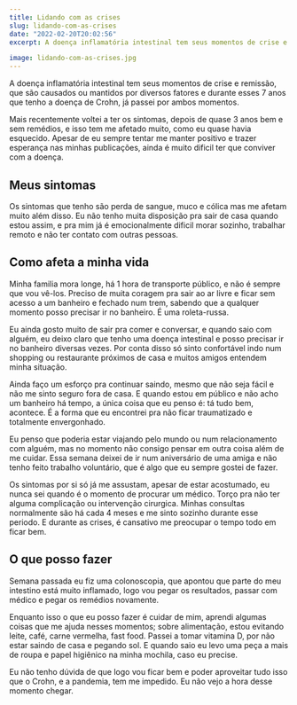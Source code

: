 ```yaml
---
title: Lidando com as crises
slug: lidando-com-as-crises
date: "2022-02-20T20:02:56"
excerpt: A doença inflamatória intestinal tem seus momentos de crise e remissão, que são causados ou mantidos por diversos fatores e durante esses 7 anos que tenho a doença de Crohn, já passei por ambos momentos.

image: lidando-com-as-crises.jpg
---
```


A doença inflamatória intestinal tem seus momentos de crise e remissão, que são causados ou mantidos por diversos fatores e durante esses 7 anos que tenho a doença de Crohn, já passei por ambos momentos.

Mais recentemente voltei a ter os sintomas, depois de quase 3 anos bem e sem remédios, e isso tem me afetado muito, como eu quase havia esquecido. Apesar de eu sempre tentar me manter positivo e trazer esperança nas minhas publicações, ainda é muito dificil ter que conviver com a doença.

## Meus sintomas
Os sintomas que tenho são perda de sangue, muco e cólica mas me afetam muito além disso. Eu não tenho muita disposição pra sair de casa quando estou assim, e pra mim já é emocionalmente dificil morar sozinho, trabalhar remoto e não ter contato com outras pessoas.

## Como afeta a minha vida
Minha familia mora longe, há 1 hora de transporte público, e não é sempre que vou vê-los. Preciso de muita coragem pra sair ao ar livre e ficar sem acesso a um banheiro e fechado num trem, sabendo que a qualquer momento posso precisar ir no banheiro. É uma roleta-russa.

Eu ainda gosto muito de sair pra comer e conversar, e quando saio com alguém, eu deixo claro que tenho uma doença intestinal e posso precisar ir no banheiro diversas vezes. Por conta disso só sinto confortável indo num shopping ou restaurante próximos de casa e muitos amigos entendem minha situação.

Ainda faço um esforço pra continuar saindo, mesmo que não seja fácil e não me sinto seguro fora de casa. E quando estou em público e não acho um banheiro há tempo, a única coisa que eu penso é: tá tudo bem, acontece. É a forma que eu encontrei pra não ficar traumatizado e totalmente envergonhado.

Eu penso que poderia estar viajando pelo mundo ou num relacionamento com alguém, mas no momento não consigo pensar em outra coisa além de me cuidar. Essa semana deixei de ir num aniversário de uma amiga e não tenho feito trabalho voluntário, que é algo que eu sempre gostei de fazer.

Os sintomas por si só já me assustam, apesar de estar acostumado, eu nunca sei quando é o momento de procurar um médico. Torço pra não ter alguma complicação ou intervenção cirurgica. Minhas consultas normalmente são há cada 4 meses e me sinto sozinho durante esse periodo. E durante as crises, é cansativo me preocupar o tempo todo em ficar bem.

## O que posso fazer
Semana passada eu fiz uma colonoscopia, que apontou que parte do meu intestino está muito inflamado, logo vou pegar os resultados, passar com médico e pegar os remédios novamente.

Enquanto isso o que eu posso fazer é cuidar de mim, aprendi algumas coisas que me ajuda nesses momentos; sobre alimentação, estou evitando leite, café, carne vermelha, fast food. Passei a tomar vitamina D, por não estar saindo de casa e pegando sol. E quando saio eu levo uma peça a mais de roupa e papel higiênico na minha mochila, caso eu precise.

Eu não tenho dúvida de que logo vou ficar bem e poder aproveitar tudo isso que o Crohn, e a pandemia, tem me impedido. Eu não vejo a hora desse momento chegar.